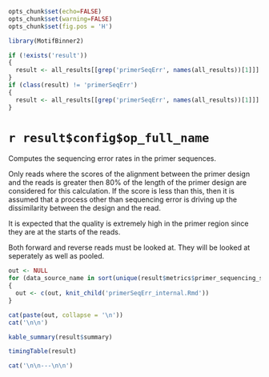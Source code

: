 ```r
opts_chunk$set(echo=FALSE)
opts_chunk$set(warning=FALSE)
opts_chunk$set(fig.pos = 'H')

library(MotifBinner2)

if (!exists('result'))
{
  result <- all_results[[grep('primerSeqErr', names(all_results))[1]]]
}
if (class(result) != 'primerSeqErr')
{
  result <- all_results[[grep('primerSeqErr', names(all_results))[1]]]
}
```

# `r result$config$op_full_name`

Computes the sequencing error rates in the primer sequences.

Only reads where the scores of the alignment between the primer design and the reads is greater then 80% of the length of the primer design are considered for this calculation. If the score is less than this, then it is assumed that a process other than sequencing error is driving up the dissimilarity between the design and the read.

It is expected that the quality is extremely high in the primer region since they are at the starts of the reads.

Both forward and reverse reads must be looked at. They will be looked at seperately as well as pooled.

```r
out <- NULL
for (data_source_name in sort(unique(result$metrics$primer_sequencing_stats$data_source)))
{
  out <- c(out, knit_child('primerSeqErr_internal.Rmd'))
}
```

```r
cat(paste(out, collapse = '\n'))
cat('\n\n')

kable_summary(result$summary)

timingTable(result)
```

```r
cat('\n\n---\n\n')
```

